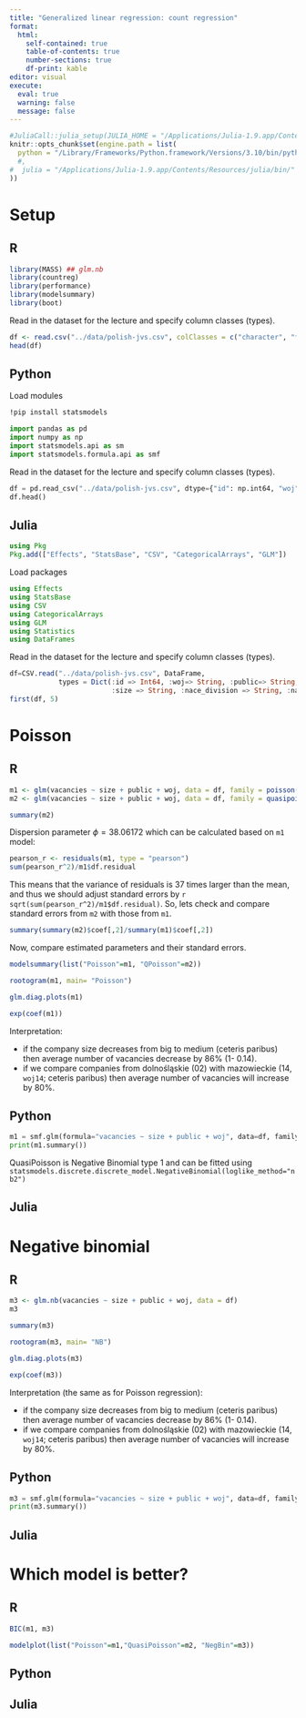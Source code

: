 ```yaml
---
title: "Generalized linear regression: count regression"
format: 
  html:
    self-contained: true
    table-of-contents: true
    number-sections: true
    df-print: kable
editor: visual
execute: 
  eval: true
  warning: false
  message: false
---
```


```r
#JuliaCall::julia_setup(JULIA_HOME = "/Applications/Julia-1.9.app/Contents/Resources/julia/bin/")
knitr::opts_chunk$set(engine.path = list(
  python = "/Library/Frameworks/Python.framework/Versions/3.10/bin/python3.10"
  #,
#  julia = "/Applications/Julia-1.9.app/Contents/Resources/julia/bin/"
))
```


# Setup

::: panel-tabset
## R

```r
library(MASS) ## glm.nb
library(countreg)
library(performance)
library(modelsummary)
library(boot)
```

Read in the dataset for the lecture and specify column classes (types).

```r
df <- read.csv("../data/polish-jvs.csv", colClasses = c("character", "factor", rep("character", 4), "numeric"))
head(df)
```

## Python

Load modules

```bash
!pip install statsmodels 
```

```python
import pandas as pd
import numpy as np
import statsmodels.api as sm
import statsmodels.formula.api as smf
```

Read in the dataset for the lecture and specify column classes (types).

```python
df = pd.read_csv("../data/polish-jvs.csv", dtype={"id": np.int64, "woj":str, "public":str,"size": str, "nace_division": str, "nace": str})
df.head()
```

## Julia

```julia
using Pkg
Pkg.add(["Effects", "StatsBase", "CSV", "CategoricalArrays", "GLM"])
```

Load packages

```julia
using Effects
using StatsBase
using CSV
using CategoricalArrays
using GLM
using Statistics
using DataFrames
```

Read in the dataset for the lecture and specify column classes (types).

```julia
df=CSV.read("../data/polish-jvs.csv", DataFrame, 
            types = Dict(:id => Int64, :woj=> String, :public=> String, 
                         :size => String, :nace_division => String, :nace => String));
first(df, 5)
```

:::

# Poisson

::: panel-tabset
## R

```r
m1 <- glm(vacancies ~ size + public + woj, data = df, family = poisson())
m2 <- glm(vacancies ~ size + public + woj, data = df, family = quasipoisson())
```

```r
summary(m2)
```

Dispersion parameter $\phi = 38.06172$ which can be calculated based on `m1` model:

```r
pearson_r <- residuals(m1, type = "pearson")
sum(pearson_r^2)/m1$df.residual
```

This means that the variance of residuals is 37 times larger than the mean, and thus we should adjust standard errors by `r sqrt(sum(pearson_r^2)/m1$df.residual)`. So, lets check and compare standard errors from `m2` with those from `m1`.

```r
summary(summary(m2)$coef[,2]/summary(m1)$coef[,2])
```

Now, compare estimated parameters and their standard errors.

```r
modelsummary(list("Poisson"=m1, "QPoisson"=m2))
```


```r
rootogram(m1, main= "Poisson")
```

```r
glm.diag.plots(m1)
```

```r
exp(coef(m1))
```
Interpretation:

+ if the company size decreases from big to medium (ceteris paribus) then average number of vacancies decrease by 86% (1- 0.14).
+ if we compare companies from dolnośląskie (02) with mazowieckie (14, `woj14`; ceteris paribus) then average number of vacancies will increase by 80%.

## Python


```python
m1 = smf.glm(formula="vacancies ~ size + public + woj", data=df, family=sm.families.Poisson()).fit()
print(m1.summary())
```

QuasiPoisson is Negative Binomial type 1 and can be fitted using `statsmodels.discrete.discrete_model.NegativeBinomial(loglike_method="nb2")`

## Julia

:::


# Negative binomial

::: panel-tabset
## R

```r
m3 <- glm.nb(vacancies ~ size + public + woj, data = df)
m3
```

```r
summary(m3)
```

```r
rootogram(m3, main= "NB")
```

```r
glm.diag.plots(m3)
```

```r
exp(coef(m3))
```

Interpretation (the same as for Poisson regression):

+ if the company size decreases from big to medium (ceteris paribus) then average number of vacancies decrease by 86% (1- 0.14).
+ if we compare companies from dolnośląskie (02) with mazowieckie (14, `woj14`; ceteris paribus) then average number of vacancies will increase by 80%.


## Python

```python
m3 = smf.glm(formula="vacancies ~ size + public + woj", data=df, family=sm.families.NegativeBinomial()).fit()
print(m3.summary())
```

## Julia

:::


# Which model is better?

::: panel-tabset
## R

```r
BIC(m1, m3)
```

```r
modelplot(list("Poisson"=m1,"QuasiPoisson"=m2, "NegBin"=m3))
```


## Python

## Julia

:::
